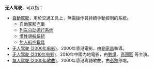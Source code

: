 '''无人驾驶'''，可以指：
* [[自動駕駛|自動駕駛]]，用於交通工具上，無需操作員持續手動控制的系統。
** [[自動駕駛汽車|自動駕駛汽車]]
** [[列车自动运行系统|列车自动运行系统]]
** [[慣性導航系統|慣性導航系統]]
** [[無人航空載具|無人航空載具]]
* [[无人驾驶_(2000年电影)|无人驾驶 (2000年电影)]]，2000年香港電影，由[[劉家昌|劉家昌]]執導。
* [[无人驾驶_(2010年电影)|无人驾驶 (2010年电影)]]，2010年中國內地電影，由[[刘烨_(演员)|劉燁]]、[[高圆圆|高圓圓]] 等主演。
* [[無人駕駛_(2000年歌曲)|無人駕駛 (2000年歌曲)]]，2000年香港粵語歌曲，由[[彭羚|彭羚]]原唱。

{{Disambig|W|cat=四字消歧义}}